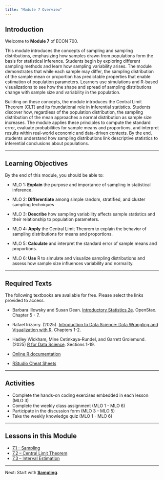 ```yaml
---
title: "Module 7 Overview"
---
```


## Introduction

Welcome to **Module 7** of ECON 700.

This module introduces the concepts of sampling and sampling distributions, emphasizing how samples drawn from populations form the basis for statistical inference. Students begin by exploring different sampling methods and learn how sampling variability arises. The module demonstrates that while each sample may differ, the sampling distribution of the sample mean or proportion has predictable properties that enable estimation of population parameters. Learners use simulations and R-based visualizations to see how the shape and spread of sampling distributions change with sample size and variability in the population.

Building on these concepts, the module introduces the Central Limit Theorem (CLT) and its foundational role in inferential statistics. Students discover how, regardless of the population distribution, the sampling distribution of the mean approaches a normal distribution as sample size increases. The module applies these principles to compute the standard error, evaluate probabilities for sample means and proportions, and interpret results within real-world economic and data-driven contexts. By the end, students understand how sampling distributions link descriptive statistics to inferential conclusions about populations.

------------------------------------------------------------------------

## Learning Objectives

By the end of this module, you should be able to:

-   MLO 1: **Explain** the purpose and importance of sampling in statistical inference.

-   MLO 2: **Differentiate** among simple random, stratified, and cluster sampling techniques

-   MLO 3: **Describe** how sampling variability affects sample statistics and their relationship to population parameters.

-   MLO 4: **Apply** the Central Limit Theorem to explain the behavior of sampling distributions for means and proportions.

-   MLO 5: **Calculate** and interpret the standard error of sample means and proportions.

-   MLO 6: **Use** R to simulate and visualize sampling distributions and assess how sample size influences variability and normality.

------------------------------------------------------------------------

## Required Texts

The following textbooks are available for free. Please select the links provided to access.

-   Barbara Illowsky and Susan Dean. [Introductory Statistics 2e](https://openstax.org/books/introductory-statistics-2e/pages/1-introduction). OpenStax. Chapter 5 - 7.

-   Rafael Irizarry. (2025). [Introduction to Data Science: Data Wrangling and Visualization with R](https://rafalab.dfci.harvard.edu/dsbook-part-1/). Chapters 1-2.

-   Hadley Wickham, Mine Cetinkaya-Rundel, and Garrett Grolemund. (2025) [R for Data Science](https://r4ds.hadley.nz/). Sections 1-19.

-   [Online R documentation](https://cran.r-project.org/manuals.html)

-   [RStudio Cheat Sheets](https://posit.co/resources/cheatsheets/)

------------------------------------------------------------------------

## Activities

-   Complete the hands-on coding exercises embedded in each lesson (MLO 3)\
-   Complete the weekly class assignment (MLO 1 - MLO 6)\
-   Participate in the discussion form (MLO 3 - MLO 5)\
-   Take the weekly knowledge quiz (MLO 1 - MLO 6)\

------------------------------------------------------------------------

## Lessons in this Module

-   [7.1 – Sampling](mod-7-1-sampling.qmd)
-   [7.2 – Central Limit Theorem](mod-7-2-central.qmd)
-   [7.3 – Interval Estimation](mod-7-3-interval.qmd)


------------------------------------------------------------------------

Next: Start with [**Sampling**](mod-7-1-sampling.qmd).

